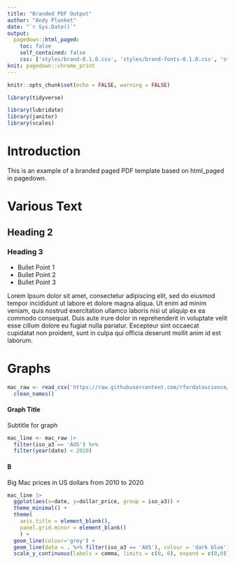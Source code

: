```yaml
---
title: "Branded PDF Output"
author: "Andy Plunket"
date: "`r Sys.Date()`"
output:
  pagedown::html_paged:
    toc: false
    self_contained: false
    css: ['styles/brand-0.1.0.css', 'styles/brand-fonts-0.1.0.css', 'styles/brand-page-0.1.0.css']
knit: pagedown::chrome_print
---
```


```r
knitr::opts_chunk$set(echo = FALSE, warning = FALSE)
```

```r
library(tidyverse)

library(lubridate)
library(janitor)
library(scales)
```

# Introduction

This is an example of a branded paged PDF template based on html_paged in pagedown. 

# Various Text 

## Heading 2

### Heading 3

- Bullet Point 1
- Bullet Point 2
- Bullet Point 3

Lorem Ipsum dolor sit amet, consectetur adipiscing elit, sed do eiusmod tempor incididunt ut labore et dolore magna aliqua. Ut enim ad minim veniam, quis nostrud exercitation ullamco laboris nisi ut aliquip ex ea commodo consequat. Duis aute irure dolor in reprehenderit in voluptate velit esse cillum dolore eu fugiat nulla pariatur. Excepteur sint occaecat cupidatat non proident, sunt in culpa qui officia deserunt mollit anim id est laborum.

# Graphs

```r
mac_raw <- read_csv('https://raw.githubusercontent.com/rfordatascience/tidytuesday/master/data/2020/2020-12-22/big-mac.csv') |>
  clean_names()
```

#### Graph Title
Subtitle for graph

```r
mac_line <- mac_raw |>
  filter(iso_a3 == 'AUS') %>%
  filter(year(date) < 2020)
```


#### B
Big Mac prices in US dollars from 2010 to 2020

```r
mac_line |>
  ggplot(aes(x=date, y=dollar_price, group = iso_a3)) +
  theme_minimal() +
  theme(
    axis.title = element_blank(),
    panel.grid.minor = element_blank()
    ) +
  geom_line(colour='grey') +
  geom_line(data = . %>% filter(iso_a3 == 'AUS'), colour = 'dark blue') +
  scale_y_continuous(labels = comma, limits = c(0, 6), expand = c(0,0))
  
```

